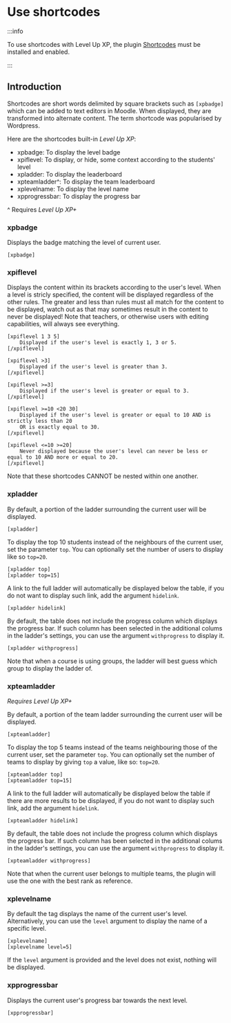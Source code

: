 # Use shortcodes

:::info

To use shortcodes with Level Up XP, the plugin [Shortcodes](https://moodle.org/plugins/filter_shortcodes) must be installed and enabled.

:::

## Introduction

Shortcodes are short words delimited by square brackets such as `[xpbadge]` which can be added to text editors in Moodle. When displayed, they are transformed into alternate content. The term shortcode was popularised by Wordpress.

Here are the shortcodes built-in _Level Up XP_:

- xpbadge: To display the level badge
- xpiflevel: To display, or hide, some context according to the students' level
- xpladder: To display the leaderboard
- xpteamladder^: To display the team leaderboard
- xplevelname: To display the level name
- xpprogressbar: To display the progress bar

^ Requires _Level Up XP+_

### xpbadge

Displays the badge matching the level of current user.

`[xpbadge]`

### xpiflevel

Displays the content within its brackets according to the user's level. When a level is stricly specified, the content will be displayed regardless of the other rules. The greater and less than rules must all match for the content to be displayed, watch out as that may sometimes result in the content to never be displayed! Note that teachers, or otherwise users with editing capabilities, will always see everything.

```
[xpiflevel 1 3 5]
    Displayed if the user's level is exactly 1, 3 or 5.
[/xpiflevel]

[xpiflevel >3]
    Displayed if the user's level is greater than 3.
[/xpiflevel]

[xpiflevel >=3]
    Displayed if the user's level is greater or equal to 3.
[/xpiflevel]

[xpiflevel >=10 <20 30]
    Displayed if the user's level is greater or equal to 10 AND is strictly less than 20
    OR is exactly equal to 30.
[/xpiflevel]

[xpiflevel <=10 >=20]
    Never displayed because the user's level can never be less or equal to 10 AND more or equal to 20.
[/xpiflevel]
```

Note that these shortcodes CANNOT be nested within one another.

### xpladder

By default, a portion of the ladder surrounding the current user will be displayed.

```
[xpladder]
```

To display the top 10 students instead of the neighbours of the current user, set the parameter `top`. You can optionally set the number of users to display like so `top=20`.

```
[xpladder top]
[xpladder top=15]
```

A link to the full ladder will automatically be displayed below the table, if you do not want to display such link, add the argument `hidelink`.

```
[xpladder hidelink]
```

By default, the table does not include the progress column which displays the progress bar. If such column has been selected in the additional colums in the ladder's settings, you can use the argument `withprogress` to display it.

```
[xpladder withprogress]
```

Note that when a course is using groups, the ladder will best guess which group to display the ladder of.

### xpteamladder

_Requires Level Up XP+_

By default, a portion of the team ladder surrounding the current user will be displayed.

```
[xpteamladder]
```

To display the top 5 teams instead of the teams neighbouring those of the current user, set the parameter `top`. You can optionally set the number of teams to display by giving `top` a value, like so: `top=20`.

```
[xpteamladder top]
[xpteamladder top=15]
```

A link to the full ladder will automatically be displayed below the table if there are more results to be displayed, if you do not want to display such link, add the argument `hidelink`.

```
[xpteamladder hidelink]
```

By default, the table does not include the progress column which displays the progress bar. If such column has been selected in the additional colums in the ladder\'s settings, you can use the argument `withprogress` to display it.

```
[xpteamladder withprogress]
```

Note that when the current user belongs to multiple teams, the plugin will use the one with the best rank as reference.

### xplevelname

By default the tag displays the name of the current user's level.
Alternatively, you can use the `level` argument to display the name of a specific level.

```
[xplevelname]
[xplevelname level=5]
```

If the `level` argument is provided and the level does not exist, nothing will be displayed.

### xpprogressbar

Displays the current user's progress bar towards the next level.

```
[xpprogressbar]
```
